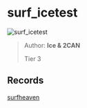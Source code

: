 
# surf_icetest

![surf_icetest](https://raw.githubusercontent.com/Sayt123/SurfMapPics/Maps-and-bonuses/csgo/surf_icetest.jpg)

> Author: **Ice & 2CAN**
>
> Tier 3

## Records

[surfheaven](https://surfheaven.eu/map/surf_icetest)
